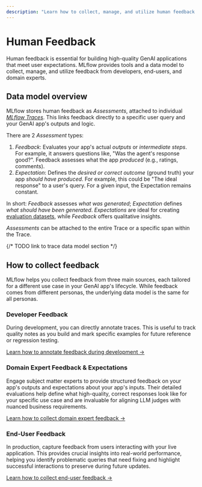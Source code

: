```yaml
---
description: "Learn how to collect, manage, and utilize human feedback to improve your GenAI applications with MLflow"
---
```


# Human Feedback

Human feedback is essential for building high-quality GenAI applications that meet user expectations. MLflow provides tools and a data model to collect, manage, and utilize feedback from developers, end-users, and domain experts.

## Data model overview

MLflow stores human feedback as _Assessments_, attached to individual [_MLflow Traces_](/genai/tracing/index). This links feedback directly to a specific user query and your GenAI app's outputs and logic.

There are 2 _Assessment_ types:

1. _Feedback_: Evaluates your app's actual _outputs_ or _intermediate steps_. For example, it answers questions like, "Was the agent's response good?". Feedback assesses what the app _produced_ (e.g., ratings, comments).
2. _Expectation_: Defines the _desired or correct outcome_ (ground truth) your app _should have produced_. For example, this could be "The ideal response" to a user's query. For a given input, the Expectation remains constant.

In short: _Feedback_ assesses _what was generated_; _Expectation_ defines _what should have been generated_. _Expectations_ are ideal for creating [evaluation datasets](/genai/eval-monitor/concepts/eval-datasets), while _Feedback_ offers qualitative insights.

_Assessments_ can be attached to the entire Trace or a specific span within the Trace.

{/* TODO link to trace data model section */}

## How to collect feedback

MLflow helps you collect feedback from three main sources, each tailored for a different use case in your GenAI app's lifecycle. While feedback comes from different personas, the underlying data model is the same for all personas.

### Developer Feedback

During development, you can directly annotate traces. This is useful to track quality notes as you build and mark specific examples for future reference or regression testing.

[Learn how to annotate feedback during development →](/genai/human-feedback/dev-annotations)

### Domain Expert Feedback & Expectations

Engage subject matter experts to provide structured feedback on your app's outputs and expectations about your app's inputs. Their detailed evaluations help define what high-quality, correct responses look like for your specific use case and are invaluable for aligning LLM judges with nuanced business requirements.

[Learn how to collect domain expert feedback →](/genai/human-feedback/expert-feedback/label-existing-traces)

### End-User Feedback

In production, capture feedback from users interacting with your live application. This provides crucial insights into real-world performance, helping you identify problematic queries that need fixing and highlight successful interactions to preserve during future updates.

[Learn how to collect end-user feedback →](/genai/human-feedback/user-feedback)
